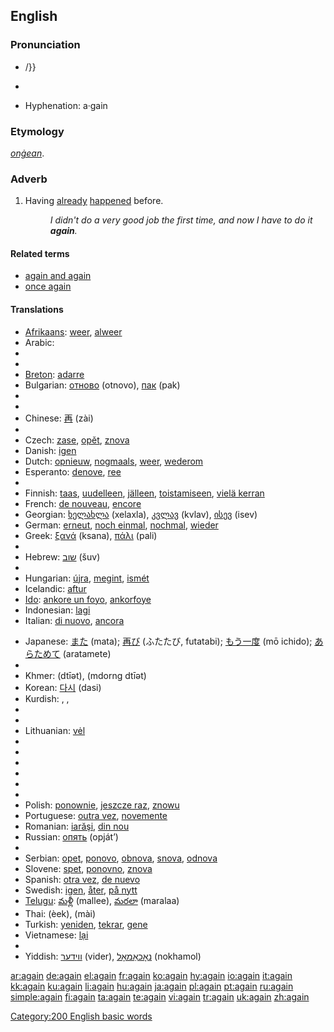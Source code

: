 {{wikipedia}}
==English==

{{rank|still|just|while|144|again|also|away|against}}

===Pronunciation===
*{{IPA|əˈgeɪn/, /əˈgɛn}}/}} {{SAMPA|/@"geIn/, /@"gEn/}}
*{{audio|en-us-again.ogg|Audio (US)}}
*:{{rhymes|eɪn}}
*Hyphenation: a&middot;gain

===Etymology===
{{OE.}} ''[[onġean]]''.

===Adverb===
{{en-adv|-}}

# Having [[already]] [[happen]]ed before.
#: ''I didn't do a very good job the first time, and now I have to do it '''again'''.''

====Related terms====
*[[again and again]]
*[[once again]]

====Translations====
{{trans-top|having already happened before}}
*[[Afrikaans]]: [[weer]], [[alweer]]
*Arabic: {{Arab|[[مرة اخرى]]}} {{unicode|(mára ’úxra)}}
*{{trreq|Armenian}}
*{{trreq|Basque}}
*[[Breton]]: [[adarre]]
*Bulgarian: [[отново]] (otnovo), [[пак]] (pak)
*{{trreq|Burmese}}
*{{trreq|Catalan}}
*Chinese: [[再]] (zài)
*{{trreq|Croatian}}
*Czech: [[zase]], [[opět]], [[znova]]
*Danish: [[igen]]
*Dutch: [[opnieuw]], [[nogmaals]], [[weer]], [[wederom]]
*Esperanto: [[denove]], [[ree]]
*{{trreq|Estonian}}
*Finnish: [[taas]], [[uudelleen]], [[jälleen]], [[toistamiseen]], [[vielä kerran]]
*French: [[de nouveau]], [[encore]]
*Georgian: [[ხელახლა]] (xelaxla), [[კვლავ]] (kvlav), [[ისევ]] (isev)
*German: [[erneut]], [[noch einmal]], [[nochmal]], [[wieder]]
*Greek: [[ξανά]] (ksana), [[πάλι]] (pali)
*{{trreq|Hawaiian}}
*Hebrew: [[שוב]] (šuv)
*{{trreq|Hindi}}
*Hungarian: [[újra]], [[megint]], [[ismét]]
*Icelandic: [[aftur]]
*[[Ido]]: [[ankore un foyo]], [[ankorfoye]]
*Indonesian: [[lagi]]
*Italian: [[di nuovo]], [[ancora]]
{{trans-mid}}
*Japanese: [[また]] (mata); [[再び]] (ふたたび, futatabi); [[もう一度]] (mō ichido); [[あらためて]] (aratamete)
*{{trreq|Kannada}}
*Khmer: {{KMchar|[[ទៀត]]}} (dtīət), {{KMchar|[[ម្ដងទៀត]]}} (mdorng dtīət)
*Korean: [[다시]] (dasi)
*Kurdish: {{KUchar|[[دیسان]]}}, {{KUchar|[[هه‌مدیس]]}}, {{KUchar|[[دوباره‌]]}}
*{{trreq|Latin}}
*{{trreq|Latvian}}
*Lithuanian: [[vėl]]
*{{trreq|Malayalam}}
*{{trreq|Maltese}}
*{{trreq|Maori}}
*{{trreq|Mongolian}}
*{{trreq|Norwegian}}
*{{trreq|Persian}}
*Polish: [[ponownie]], [[jeszcze raz]], [[znowu]]
*Portuguese: [[outra vez]], [[novemente]]
*Romanian: [[iarăşi]], [[din nou]]
*Russian: [[опять]] (opját’)
*{{trreq|Sanskrit}}
*Serbian: [[opet]], [[ponovo]], [[obnova]], [[snova]], [[odnova]]
*Slovene: [[spet]], [[ponovno]], [[znova]]
*Spanish: [[otra vez]], [[de nuevo]]
*Swedish: [[igen]], [[åter]], [[på nytt]]
*[[Telugu]]: [[మళ్లీ]] (mallee), [[మరలా]] (maralaa)
*Thai: {{Thai|[[อีก]]}} (èek), {{Thai|[[ใหม่]]}} (mài)
*Turkish: [[yeniden]], [[tekrar]], [[gene]]
*Vietnamese: [[lại]]
*{{trreq|Welsh}}
*Yiddish: [[ווידער]] (vider), [[נאָכאַמאָל]] (nokhamol)
{{trans-bottom}}

[[Category:200 English basic words]]

[[ar:again]]
[[de:again]]
[[el:again]]
[[fr:again]]
[[ko:again]]
[[hy:again]]
[[io:again]]
[[it:again]]
[[kk:again]]
[[ku:again]]
[[li:again]]
[[hu:again]]
[[ja:again]]
[[pl:again]]
[[pt:again]]
[[ru:again]]
[[simple:again]]
[[fi:again]]
[[ta:again]]
[[te:again]]
[[vi:again]]
[[tr:again]]
[[uk:again]]
[[zh:again]]